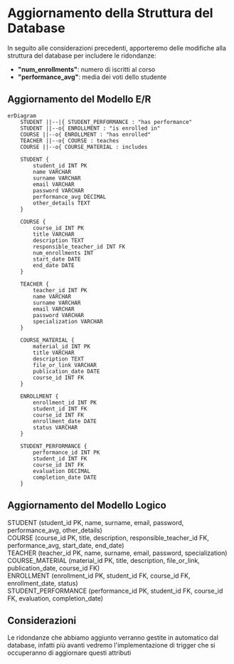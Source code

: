 # Aggiornamento della Struttura del Database

In seguito alle considerazioni precedenti, apporteremo delle modifiche alla struttura del database per includere le ridondanze:

- **"num_enrollments"**: numero di iscritti al corso
- **"performance_avg"**: media dei voti dello studente

## Aggiornamento del Modello E/R

```mermaid
erDiagram
    STUDENT ||--|{ STUDENT_PERFORMANCE : "has performance"
    STUDENT ||--o{ ENROLLMENT : "is enrolled in"
    COURSE ||--o{ ENROLLMENT : "has enrolled"
    TEACHER ||--o{ COURSE : teaches
    COURSE ||--o{ COURSE_MATERIAL : includes

    STUDENT {
        student_id INT PK
        name VARCHAR
        surname VARCHAR
        email VARCHAR
        password VARCHAR
        performance_avg DECIMAL
        other_details TEXT
    }

    COURSE {
        course_id INT PK
        title VARCHAR
        description TEXT
        responsible_teacher_id INT FK
        num_enrollments INT
        start_date DATE
        end_date DATE
    }

    TEACHER {
        teacher_id INT PK
        name VARCHAR
        surname VARCHAR
        email VARCHAR
        password VARCHAR
        specialization VARCHAR
    }

    COURSE_MATERIAL {
        material_id INT PK
        title VARCHAR
        description TEXT
        file_or_link VARCHAR
        publication_date DATE
        course_id INT FK
    }

    ENROLLMENT {
        enrollment_id INT PK
        student_id INT FK
        course_id INT FK
        enrollment_date DATE
        status VARCHAR
    }

    STUDENT_PERFORMANCE {
        performance_id INT PK
        student_id INT FK
        course_id INT FK
        evaluation DECIMAL
        completion_date DATE
    }
```

## Aggiornamento del Modello Logico

STUDENT (student_id PK, name, surname, email, password, performance_avg, other_details)\
COURSE (course_id PK, title, description, responsible_teacher_id FK, performance_avg, start_date, end_date)\
TEACHER (teacher_id PK, name, surname, email, password, specialization)\
COURSE_MATERIAL (material_id PK, title, description, file_or_link, publication_date, course_id FK)\
ENROLLMENT (enrollment_id PK, student_id FK, course_id FK, enrollment_date, status)\
STUDENT_PERFORMANCE (performance_id PK, student_id FK, course_id FK, evaluation, completion_date)

## Considerazioni

Le ridondanze che abbiamo aggiunto verranno gestite in automatico dal database, infatti più avanti vedremo l'implementazione di trigger che si occuperanno di aggiornare questi attributi
